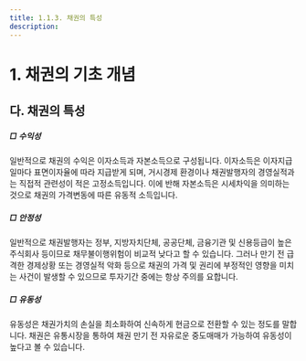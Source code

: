 ```yaml
---
title: 1.1.3. 채권의 특성
description: 
---
```

# 1. 채권의 기초 개념
## 다. 채권의 특성

##### □ 수익성

일반적으로 채권의 수익은 이자소득과 자본소득으로 구성됩니다. 이자소득은 이자지급일마다 표면이자율에 따라 지급받게 되며, 거시경제 환경이나 채권발행자의 경영실적과는 직접적 관련성이 적은 고정소득입니다. 이에 반해 자본소득은 시세차익을 의미하는 것으로 채권의 가격변동에 따른 유동적 소득입니다.

##### □ 안정성

일반적으로 채권발행자는 정부, 지방자치단체, 공공단체, 금융기관 및 신용등급이 높은 주식회사 등이므로 채무불이행위험이 비교적 낮다고 할 수 있습니다. 그러나 만기 전 급격한 경제상황 또는 경영실적 악화 등으로 채권의 가격 및 권리에 부정적인 영향을 미치는 사건이 발생할 수 있으므로 투자기간 중에는 항상 주의를 요합니다.

##### □ 유동성

유동성은 채권가치의 손실을 최소화하여 신속하게 현금으로 전환할 수 있는 정도를 말합니다. 채권은 유통시장을 통하여 채권 만기 전 자유로운 중도매매가 가능하여 유동성이 높다고 볼 수 있습니다. 

